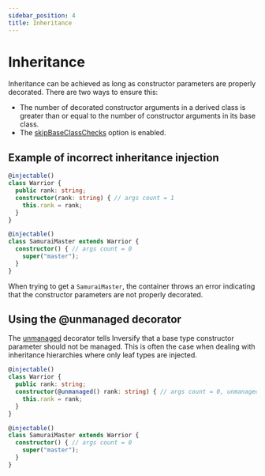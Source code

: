 ```yaml
---
sidebar_position: 4
title: Inheritance
---
```

# Inheritance

Inheritance can be achieved as long as constructor parameters are properly decorated. There are two ways to ensure this:

- The number of decorated constructor arguments in a derived class is greater than or equal to the number of constructor arguments in its base class.
- The [skipBaseClassChecks](../api/container.mdx#skipbaseclasschecks) option is enabled.

## Example of incorrect inheritance injection

```ts
@injectable()
class Warrior {
  public rank: string;
  constructor(rank: string) { // args count = 1
    this.rank = rank;
  }
}

@injectable()
class SamuraiMaster extends Warrior {
  constructor() { // args count = 0
    super("master");
  }
}
```

When trying to get a `SamuraiMaster`, the container throws an error indicating that the constructor parameters are not properly decorated.

## Using the @unmanaged decorator

The [unmanaged](../api/decorator.mdx#unmanaged) decorator tells Inversify that a base type constructor parameter should not be managed. This is often the case when dealing with inheritance hierarchies where only leaf types are injected.

```ts
@injectable()
class Warrior {
  public rank: string;
  constructor(@unmanaged() rank: string) { // args count = 0, unmanaged args are not included
    this.rank = rank;
  }
}

@injectable()
class SamuraiMaster extends Warrior {
  constructor() { // args count = 0
    super("master");
  }
}
```

